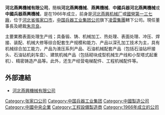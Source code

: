 '''河北燕興機械有限公司'''，簡稱'''河北燕興機械'''、'''燕興機械'''、'''中國兵器河北燕興機械'''或'''中國兵器燕興機械'''，是在1966年成立，前身是[[河北燕興机械厂|河北燕興机械厂]]或[[國營第一三七廠|國營第一三七廠]]，位于[[河北省|河北省]][[張家口市|張家口市]]，[[中国兵器工业集团公司|中国兵器工业集团公司]]旗下[[凌雲集團|凌雲集團]]轄下公司。現任董事長及總裁[[朱京良|朱京良]]。

主要業務表面处理生产线；具备锻、铸、机械加工、热处理、表面处理、冲压、焊接、装配、机械大修等综合配套生产规模和能力、产品以深孔加工技术为主，具有机械综合加工能力，产品为液压系列产品、石油机械配套产品（包括石油钻杆接头、石油钻机刹车盘）、建筑机械产品（包括砌块成型机械生产线和小型塔式起重机）、精密铸造产品等。此外，还生产经营电梯配件、工程机械配件等。

==外部連結==
*[https://web.archive.org/web/20110208005549/http://cngc137.com/ 河北燕興機械有限公司]

[[Category:张家口公司|Category:张家口公司]]
[[Category:中国兵器工业集团|Category:中国兵器工业集团]]
[[Category:中國製造公司|Category:中國製造公司]]
[[Category:中國中央企業|Category:中國中央企業]]
[[Category:工程設備製造商|Category:工程設備製造商]]
[[Category:1966年成立的公司|Category:1966年成立的公司]]
